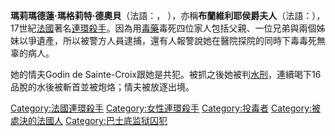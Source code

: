 {{Unreferenced|time=2021-12-18T12:36:24+00:00}}
'''瑪莉瑪德蓮·瑪格莉特·德奧貝'''（法語：{{lang|fr|Marie-Madeleine-Marguerite d'Aubray}}，{{bd|1630年||1676年|7月16日|catIdx=Brinvilliers, Marquise de}} ），亦稱'''布蘭維利耶侯爵夫人'''（法語：{{lang|fr|Marquise de Brinvilliers}}），17世紀[[法國|法國]]著名[[連環殺手|連環殺手]]。因為用[[毒藥|毒藥]]毒死四位家人包括父親、一位兄弟與兩個姊妹以爭遺產，所以被警方人員逮捕，還有人報警說她在醫院探院的同時下毒毒死無辜的病人。

她的情夫Godin de Sainte-Croix跟她是共犯。被抓之後她被判[[水刑|水刑]]，連續喝下16品脫的水後被斬首並被炮烙；情夫被放逐出境。

{{Authority control}}
{{France-bio-stub}}
{{DEFAULTSORT:Brinvilliers, Marquise de}}

[[Category:法國連環殺手|Category:法國連環殺手]]
[[Category:女性連環殺手|Category:女性連環殺手]]
[[Category:投毒者|Category:投毒者]]
[[Category:被處決的法國人|Category:被處決的法國人]]
[[Category:巴士底监狱囚犯|Category:巴士底监狱囚犯]]